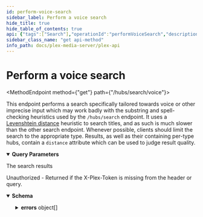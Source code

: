 ```yaml
---
id: perform-voice-search
sidebar_label: Perform a voice search
hide_title: true
hide_table_of_contents: true
api: {"tags":["Search"],"operationId":"performVoiceSearch","description":"This endpoint performs a search specifically tailored towards voice or other imprecise input which may work badly with the substring and spell-checking heuristics used by the `/hubs/search` endpoint. \nIt uses a [Levenshtein distance](https://en.wikipedia.org/wiki/Levenshtein_distance) heuristic to search titles, and as such is much slower than the other search endpoint. \nWhenever possible, clients should limit the search to the appropriate type. \nResults, as well as their containing per-type hubs, contain a `distance` attribute which can be used to judge result quality.\n","parameters":[{"name":"query","description":"The query term","in":"query","schema":{"type":"string","example":["dead+poop"]},"required":true},{"name":"sectionId","description":"This gives context to the search, and can result in re-ordering of search result hubs","in":"query","schema":{"type":"number"},"required":false},{"name":"limit","description":"The number of items to return per hub","in":"query","schema":{"type":"number","example":5,"default":3},"required":false}],"responses":{"200":{"description":"The search results"},"401":{"description":"Unauthorized - Returned if the X-Plex-Token is missing from the header or query.","content":{"application/json":{"schema":{"type":"object","properties":{"errors":{"type":"array","items":{"type":"object","properties":{"code":{"type":"number","example":1001},"message":{"type":"string","example":"User could not be authenticated"},"status":{"type":"number","example":401}}}}}}}}}},"method":"get","path":"/hubs/search/voice","servers":[{"url":"http://{Local IP}:{Port}","variables":{"Local IP":{"default":"10.10.10.47","description":"The Local IP Address of your plex server"},"Port":{"default":"32400","description":"The port to access your plex server"}}},{"url":"https://{Local IP}:{Port}","variables":{"Local IP":{"default":"10.10.10.47","description":"The Local IP Address of your plex server"},"Port":{"default":"32400","description":"The port to access your plex server"}}}],"security":[{"Token":[],"ClientIdentifier":[],"Device":[],"DeviceName":[],"Platform":[],"PlatformVersion":[],"Product":[],"Version":[]}],"securitySchemes":{"Token":{"description":"Plex Authentication Token","type":"apiKey","in":"header","name":"X-Plex-Token"},"ClientIdentifier":{"description":"Plex Authentication Token","type":"apiKey","in":"header","name":"X-Plex-Client-Identifier"},"DeviceName":{"description":"Primary name for the device eg. `Plex Web (Chrome)`","type":"apiKey","in":"header","name":"X-Plex-Device-Name"},"Device":{"description":"The type of device your application is running on\nDevice name and or model number, eg `iPhone3,2`, `Motorola XOOM™`, `LG5200TV`\n","type":"apiKey","in":"header","name":"X-Plex-Device"},"PlatformVersion":{"description":"Operating system version\neg `4.3.1`, `10.6.7`, `3.2`\n","type":"apiKey","in":"header","name":"X-Plex-Platform-Version"},"Platform":{"description":"Platform name \neg: `Web`, `iOS`, `MacOSX`, `Android`, `LG`\n","type":"apiKey","in":"header","name":"X-Plex-Platform"},"Product":{"description":"Plex application name \neg: `Laika`, `Plex Media Server`, `Media Link`\n","type":"apiKey","in":"header","name":"X-Plex-Product"},"Version":{"description":"Plex application version number","type":"apiKey","in":"header","name":"X-Plex-Version"}},"info":{"title":"Plex-API","summary":"A Plex Media Server API Map","description":"An Open API Spec for interacting with Plex.tv and Plex Servers","version":"0.0.3","contact":{"name":"Luke Hagar","url":"https://www.LukeHagar.com","email":"Lukeslakemail@gmail.com"},"license":{"name":"MIT","identifier":"MIT","url":"https://opensource.org/licenses/MIT"}},"postman":{"name":"Perform a voice search","description":{"content":"This endpoint performs a search specifically tailored towards voice or other imprecise input which may work badly with the substring and spell-checking heuristics used by the `/hubs/search` endpoint. \nIt uses a [Levenshtein distance](https://en.wikipedia.org/wiki/Levenshtein_distance) heuristic to search titles, and as such is much slower than the other search endpoint. \nWhenever possible, clients should limit the search to the appropriate type. \nResults, as well as their containing per-type hubs, contain a `distance` attribute which can be used to judge result quality.\n","type":"text/plain"},"url":{"path":["hubs","search","voice"],"host":["{{baseUrl}}"],"query":[{"disabled":false,"description":{"content":"(Required) The query term","type":"text/plain"},"key":"query","value":""},{"disabled":false,"description":{"content":"This gives context to the search, and can result in re-ordering of search result hubs","type":"text/plain"},"key":"sectionId","value":""},{"disabled":false,"description":{"content":"The number of items to return per hub","type":"text/plain"},"key":"limit","value":""}],"variable":[]},"header":[{"key":"Accept","value":"application/json"}],"method":"GET"}}
sidebar_class_name: "get api-method"
info_path: docs/plex-media-server/plex-api
---
```



<h1 className={"openapi__heading"}>Perform a voice search</h1>

<MethodEndpoint method={"get"} path={"/hubs/search/voice"}></MethodEndpoint>



This endpoint performs a search specifically tailored towards voice or other imprecise input which may work badly with the substring and spell-checking heuristics used by the `/hubs/search` endpoint. 
It uses a [Levenshtein distance](https://en.wikipedia.org/wiki/Levenshtein_distance) heuristic to search titles, and as such is much slower than the other search endpoint. 
Whenever possible, clients should limit the search to the appropriate type. 
Results, as well as their containing per-type hubs, contain a `distance` attribute which can be used to judge result quality.


<details style={{"marginBottom":"1rem"}} className={"openapi-markdown__details"} data-collapsed={false} open={true}><summary style={{}}><strong>Query Parameters</strong></summary><div><ul><ParamsItem className={"paramsItem"} param={{"name":"query","description":"The query term","in":"query","schema":{"type":"string","example":["dead+poop"]},"required":true}}></ParamsItem><ParamsItem className={"paramsItem"} param={{"name":"sectionId","description":"This gives context to the search, and can result in re-ordering of search result hubs","in":"query","schema":{"type":"number"},"required":false}}></ParamsItem><ParamsItem className={"paramsItem"} param={{"name":"limit","description":"The number of items to return per hub","in":"query","schema":{"type":"number","example":5,"default":3},"required":false}}></ParamsItem></ul></div></details><div><div><ApiTabs><TabItem label={"200"} value={"200"}><div>

The search results

</div><div></div></TabItem><TabItem label={"401"} value={"401"}><div>

Unauthorized - Returned if the X-Plex-Token is missing from the header or query.

</div><div><MimeTabs className={"openapi-tabs__mime"} schemaType={"response"}><TabItem label={"application/json"} value={"application/json"}><SchemaTabs className={"openapi-tabs__schema"}><TabItem label={"Schema"} value={"Schema"}><details style={{}} className={"openapi-markdown__details"} data-collapsed={false} open={true}><summary style={{"textAlign":"left"}}><strong>Schema</strong></summary><div style={{"textAlign":"left","marginLeft":"1rem"}}></div><ul style={{"marginLeft":"1rem"}}><SchemaItem collapsible={true} className={"schemaItem"}><details style={{}} className={"openapi-markdown__details"}><summary style={{}}><strong>errors</strong><span style={{"opacity":"0.6"}}> object[]</span></summary><div style={{"marginLeft":"1rem"}}><li><div style={{"fontSize":"var(--ifm-code-font-size)","opacity":"0.6","marginLeft":"-.5rem","paddingBottom":".5rem"}}>Array [</div></li><SchemaItem collapsible={false} name={"code"} required={false} schemaName={"number"} qualifierMessage={undefined} schema={{"type":"number","example":1001}}></SchemaItem><SchemaItem collapsible={false} name={"message"} required={false} schemaName={"string"} qualifierMessage={undefined} schema={{"type":"string","example":"User could not be authenticated"}}></SchemaItem><SchemaItem collapsible={false} name={"status"} required={false} schemaName={"number"} qualifierMessage={undefined} schema={{"type":"number","example":401}}></SchemaItem><li><div style={{"fontSize":"var(--ifm-code-font-size)","opacity":"0.6","marginLeft":"-.5rem"}}>]</div></li></div></details></SchemaItem></ul></details></TabItem><TabItem label={"Example (from schema)"} value={"Example (from schema)"}><ResponseSamples responseExample={"{\n  \"errors\": [\n    {\n      \"code\": 1001,\n      \"message\": \"User could not be authenticated\",\n      \"status\": 401\n    }\n  ]\n}"} language={"json"}></ResponseSamples></TabItem></SchemaTabs></TabItem></MimeTabs></div></TabItem></ApiTabs></div></div>